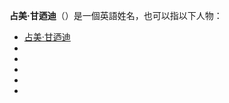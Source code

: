 {{noteTA
|T=zh-cn:吉米·肯尼迪 (消歧义); zh-tw:吉米·甘迺迪 (消歧義); zh-hk:占美·甘迺迪 (消歧義); 
|1=zh-cn:吉米·肯尼迪; zh-tw:吉米·甘迺迪; zh-hk:占美·甘迺迪;
}}
'''占美·甘迺迪'''（{{lang-en|'''Jimmy Kennedy'''}}）是一個英語姓名，也可以指以下人物：
* [[占美·甘迺迪|占美·甘迺迪]]
* {{Link-en|占美·甘迺迪 (足球員)|Jimmy Kennedy (footballer)}}
* {{Link-en|占美·甘迺迪 (摔跤手)|Jimmy Kennedy (wrestler)}}
* {{Link-en|占美·甘迺迪 (美式足球員)|Jimmy Kennedy (American football)}}
* {{Link-en|占美·甘迺迪 (1926年)|Jimmy Kennedy (hurler born 1926)}}
* {{Link-en|占美·甘迺迪 (板棍球運動員)|Jimmy Kennedy (American football)}}

{{Disambiguation|Cat=五字人名译名消歧义}}